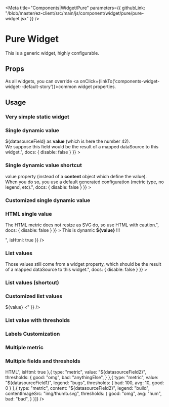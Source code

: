 

<Meta 
  title="Components|Widget/Pure" 
  parameters={{
    githubLink: "/blob/master/ez-client/src/main/js/component/widget/pure/pure-widget.jsx"
  }}
/>

                 
<Anchor storyId="components-widget-pure--default-story" />


# Pure Widget

This is a generic widget, highly configurable.

## Props
 
As all widgets, you can override <a onClick={linkTo('components-widget-widget--default-story')}>common widget 
properties</a>.

<Props of={PureWidget} />

## Usage

### Very simple static widget

<Preview>
  <Story
    decorators={[withKnobs, jsxDecorator]}
    name="single-value-static"
    parameters={{
      info: "This is one of the simplest widget possible, but here you have a fixed content.",
      docs: {
        disable: false
      }
    }}
  >
    <PureWidget
      title="Title"
      value="This is fixed."
    />
  </Story>
</Preview>


### Single dynamic value

<Preview>
  <Story
    decorators={[withKnobs, jsxDecorator]}
    name="single-value-dynamic"
    parameters={{
      info: "Here we are directly using the <strong>${datasourceField}</strong> as <strong>value</strong> (which is here the number 42).<br/>We suppose this field would be the result of a mapped dataSource to this widget.",
      docs: {
        disable: false
      }
    }}
  >
    <PureWidget
      title="Value from dateSource"
      layout="mosaic"
      datasourceField={42}
      content={{
        type: "metric",
        value: "${datasourceField}",
        content: "${value}"
      }}
    />
  </Story>
</Preview>

### Single dynamic value shortcut

<Preview>
  <Story
    decorators={[withKnobs, jsxDecorator]}
    name="single-value-dynamic-shortcut"
    parameters={{
      info: "Same as before but written only with the root <strong>value</strong> property (instead of a <strong>content</strong> object which define the value).<br/>When you do so, you use a default generated configuration (metric type, no legend, etc).",
      docs: {
        disable: false
      }
    }}
  >
    <PureWidget
      title="Value from dateSource"
      layout="mosaic"
      datasourceField="42'"
      value="${datasourceField}"
    />
  </Story>
</Preview>


### Customized single dynamic value

<Preview>
  <Story
    decorators={[withKnobs, jsxDecorator]}
    name="single-value-dynamic-customized"
    parameters={{
      info: "As the previous widget, but we just customized the display, with the content property.",
      docs: {
        disable: false
      }
    }}
  >
    <PureWidget
      title="Value from dateSource"
      layout="mosaic"
      datasourceField={42}
      value="${datasourceField}"
      content="foo ${value} bar"
    />
  </Story>
</Preview>



### HTML single value

<Preview>
  <Story
    decorators={[withKnobs, jsxDecorator]}
    name="single-value-html"
    parameters={{
      info: "As the previous widget, but we just customized the display, with the content property.<br/>The HTML metric does not resize as SVG do, so use HTML with caution.",
      docs: {
        disable: false
      }
    }}
  >
    <PureWidget
      title="Value from dateSource"
      layout="mosaic"
      datasourceField="HTML"
      content={{
        value: "${datasourceField}",
        content: "<p>This is dynamic <strong>${value}</strong> !!!</p>",
        isHtml: true
      }}
    />
  </Story>
</Preview>

### List values

<Preview>
  <Story
    decorators={[withKnobs, jsxDecorator]}
    name="list-value"
    parameters={{
      info: "We now resolve our value with a JSONPath expression, to get an array of values.<br/>Those values still come from a widget property, which should be the result of a mapped dataSource to this widget.",
      docs: {
        disable: false
      }
    }}
  >
    <PureWidget
      title="List with scalable text"
      layout={{
        type: "mosaic",
        maxItemPerRow: 1,
        enableBreakpoints: false
      }}
      datasourceField={[
        {val: "Name-A"}, {val: "Long-name-B"}, {val: "Very-long-name-C"},
        {val: "System-D"}, {val: "System-E"}
      ]}
      content={{
        type: "metric",
        value: "$.datasourceField[:].val"
      }}
    />
  </Story>
</Preview>


### List values (shortcut)

<Preview>
  <Story
    decorators={[withKnobs, jsxDecorator]}
    name="list-value-shortcut"
    parameters={{
      info: "Same as before, but as don't wanna customize display or change the type, we can directly use the root value property (look at the code).",
      docs: {
        disable: false
      }
    }}
  >
    <PureWidget
      title="List with scalable text'"
      layout={{
        type: "mosaic",
        maxItemPerRow: 1,
        enableBreakpoints: false
      }}
      datasourceField1={[
        {val: "Name-A"}, {val: "Long-name-B"}, {val: "Very-long-name-C"},
        {val: "System-D"}, {val: "System-E"}
      ]}
      value="$.datasourceField1[:].val"
    />
  </Story>
</Preview>




### Customized list values

<Preview>
  <Story
    decorators={[withKnobs, jsxDecorator]}
    name="list-value-customized"
    parameters={{
      info: "Same as before, but we customize the display of each values.",
      docs: {
        disable: false
      }
    }}
  >
    <PureWidget
      title="List with scalable text"
      layout={{
        type: "mosaic",
        maxItemPerRow: 1,
        enableBreakpoints: false
      }}
      datasourceField={[
        {val: "Name-A"}, {val: "Long-name-B"}, {val: "Very-long-name-C"},
        {val: "System-D"}, {val: "System-E"}
      ]}
      content={{
        type: "metric",
        value: "$.datasourceField[:].val",
        content: "> ${value} <"
      }}
    />
  </Story>
</Preview>



### List value with thresholds

<Preview>
  <Story
    decorators={[withKnobs, jsxDecorator]}
    name="list-value-threshold-with-max"
    parameters={{
      info: "Here a threshold is defined at the root level, so it applies on each element.",
      docs: {
        disable: false
      }
    }}
  >
    <PureWidget
      title="List with threshold"
      layout={{
        type: "mosaic",
        maxItemPerRow: 1,
        maxTotalItems: 11,
        enableBreakpoints: false,
        reverseItems: true
      }}
      datasourceField1={[
        {val: 999}, {val: 100}, {val: 90}, {val: 80}, {val: 70}, {val: 60},
        {val: 50}, {val: 40}, {val: 30}, {val: 20}, {val: 10}, {val: 0}
      ]}
      content={{
        value: "$.datasourceField1[:].val",
        thresholds: {
          good: 100,
          avg: 50,
          bad: 0
        }
      }}
    />
  </Story>
</Preview>




### Labels Customization

<Preview>
  <Story
    decorators={[withKnobs, jsxDecorator]}
    name="any-value-labels"
    parameters={{
      info: "You can add any number of labels on the widget. Those labels can be static text but can also contains variables, revolved with widget props, which can be mapped dataSource properties. When your are using labels, you need to manage overlap yourself by resizing the widget for a better rendering.",
      docs: {
        disable: false
      }
    }}
  >
    <PureWidget
      title="With custom labels"
      layout="mosaic"
      datasourceField1={100}
      datasourceField2="2.42"
      datasourceField3="Dev"
      content={[{
        type: "metric",
        value: "${datasourceField1}"
      }]}
      thresholds={{
        good: 100,
        avg: 50,
        bad: 0
      }}
      labels={[{
        value: "Env: ${datasourceField3}",
        style: {
          position: "absolute",
          right: "10px",
          top: "10px",
          fontSize: "2rem"
        }
      },{
        value: "That is special",
        style: {
          position: "absolute",
          left: "10px",
          top: "40px",
          fontSize: "2rem"
        }
      },{
        value: "Release: ${datasourceField2}",
        style: {
          position: "absolute",
          left: "10px",
          top: "10px",
          fontSize: "2rem"
        }
       },{
         value: "Something centered",
         style: {
           position: "absolute",
           left: "0",
           right: "0",
           bottom: "10px",
           fontSize: "2rem"
         }
       }]}
    />
  </Story>
</Preview>


### Multiple metric

<Preview>
  <Story
    decorators={[withKnobs, jsxDecorator]}
    name="multiple-metric"
    parameters={{
      info: "We have here a content defined with 4 independent element (have their own " +
       "thresholds definition). This colored example show that thresholds can be applied on number " +
       "but also on string values (strict equal in this case)",
      docs: {
        disable: false
      }
    }}>
    <PureWidget
      title="Multiple image fields"
      layout="mosaic"
      datasourceField1={42}
      datasourceField2="omg"
      datasourceField3="Hello"
      datasourceField4="World"
      content={[{
        contentImageSrc: "img/thumb.svg",
        legend: "${datasourceField1}"
      },{
        contentImageSrc: "img/thumb.svg",
        legend: "${datasourceField2}"
      },{
        contentImageSrc: "img/thumb.svg",
        legend: "${datasourceField3}"
      },{
        contentImageSrc: "img/thumb.svg",
        legend: "${datasourceField4}"
      }]}
    />
  </Story>
</Preview>




### Multiple fields and thresholds

<Preview>
  <Story
    decorators={[withKnobs, jsxDecorator]}
    name="multiple-fields-thresholds"
    parameters={{
      info: "We have here a content defined with 4 independent element (have their own " +
       "thresholds definition). This colored example show that thresholds can be applied on number " +
       "but also on string values (strict equal in this case)",
      docs: {
        disable: false
      }
    }}>
    <PureWidget
      title="Multiple fields"
      layout="mosaic"
      datasourceField1={42}
      datasourceField2="omg"
      datasourceField3="Hello"
      datasourceField4="World"
      datasourceField5="Yeah !"
      content={[{
        type: "metric",
        value: "<i>HTML</i>",
        isHtml: true
      },{
        type: "metric",
        value: "${datasourceField2}",
        thresholds: {
          good: "omg",
          bad: "anythingElse",
        }
      },{
        type: "metric",
        value: "${datasourceField1}",
        legend: "bugs",
        thresholds: {
          bad: 100,
          avg: 10,
          good: 0
        }
      },{
        type: "metric",
        content: "${datasourceField2}",
        legend: "build",
        contentImageSrc: "img/thumb.svg",
        thresholds: {
          good: "omg",
          avg: "hum",
          bad: "bad",
        }
      }]}
    />
  </Story>
</Preview>











